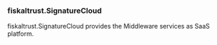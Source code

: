 ### fiskaltrust.SignatureCloud

fiskaltrust.SignatureCloud provides the Middleware services as SaaS platform.